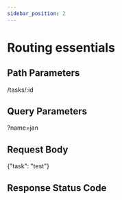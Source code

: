 ```yaml
---
sidebar_position: 2
---
```


# Routing essentials

## Path Parameters
/tasks/:id

## Query Parameters
?name=jan

## Request Body
{"task": "test"}

## Response Status Code